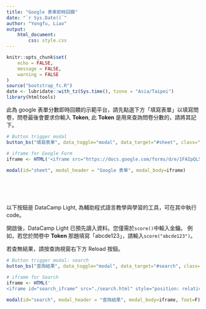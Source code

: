 ```yaml
---
title: "Google 表單即時回饋"
date: "`r Sys.Date()`"
author: "Yongfu, Liao"
output: 
    html_document:
        css: style.css
---
```


```r
knitr::opts_chunk$set(
	echo = FALSE,
	message = FALSE,
	warning = FALSE
)
source("bootstrap_fc.R")
date <- lubridate::with_tz(Sys.time(), tzone = "Asia/Taipei")
library(htmltools)
```


此為 google 表單分數即時回饋的示範平台，請先點選下方「填寫表單」以填寫問卷，問卷最後會要求你輸入 **Token**, 此 **Token** 是用來查詢問卷分數的，請將其記下。


```r
# Button trigger modal
button_bs("填寫表單", data_toggle="modal", data_target="#sheet", class="success pull-left")
```

```r
# iframe for Google Form
iframe <- HTML('<iframe src="https://docs.google.com/forms/d/e/1FAIpQLSeE-ke7yhlU3XRDIhw7vRL-mnYLi-jTOYF8Pz4ZLINjV53z2A/viewform?embedded=true" style="position: relative; height: 360px; width: 100%;" frameborder="0" marginheight="0" marginwidth="0">載入中…</iframe>')

modal(id="sheet", modal_header = "Google 表單", modal_body=iframe)
```


<br><br><br>

以下按鈕是 DataCamp Light, 為輔助程式語言教學與學習的工具，可在其中執行 code。

開啟後，DataCamp Light 已預先讀入資料。您僅需於`score()`中輸入金鑰。
例如，若您於問卷中 **Token** 那題填寫「abcde123」，請輸入`score("abcde123")`。

若查無結果，請按查詢視窗右下方 Reload 按鈕。

```r
# Button trigger modal: search
button_bs("查詢結果", data_toggle="modal", data_target="#search", class="primary pull-left")
```

```r
# iframe for Search
iframe <- HTML('
<iframe id="search_iframe" src="./search.html" style="position: relative; height: 380px; width: 100%;" frameborder="0" marginheight="0" marginwidth="0">載入中…</iframe>')

modal(id="search", modal_header = "查詢結果", modal_body=iframe, foot=F)
```


